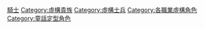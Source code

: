 {{DEFAULTSORT:騎士}}
[[Category:騎士|]]
[[Category:虛構貴族|Category:虛構貴族]]
[[Category:虛構士兵|Category:虛構士兵]]
[[Category:各職業虛構角色|Category:各職業虛構角色]]
[[Category:童話定型角色|Category:童話定型角色]]